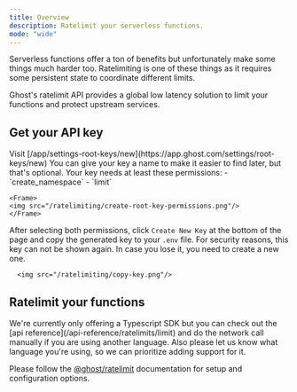 ```yaml
---
title: Overview
description: Ratelimit your serverless functions.
mode: "wide"
---
```



Serverless functions offer a ton of benefits but unfortunately make some things much harder too.
Ratelimiting is one of these things as it requires some persistent state to coordinate different limits.

Ghost's ratelimit API provides a global low latency solution to limit your functions and protect
upstream services.


## Get your API key

<Steps>
  <Step title="Go to the dashboard">
    Visit [/app/settings-root-keys/new](https://app.ghost.com/settings/root-keys/new)
  </Step>
  <Step title="Enter a name">
    You can give your key a name to make it easier to find later, but that's optional.
  </Step>
  <Step title="Add permissions">
    Your key needs at least these permissions:
    - `create_namespace`
    - `limit`

    <Frame>
    <img src="/ratelimiting/create-root-key-permissions.png"/>
    </Frame>


  After selecting both permissions, click `Create New Key` at the bottom of the page and copy the generated key to your `.env` file.
  For security reasons, this key can not be shown again. In case you lose it, you need to create a new one.
  <Frame>

      <img src="/ratelimiting/copy-key.png"/>

  </Frame>
  </Step>

</Steps>

## Ratelimit your functions

<Info>
We're currently only offering a Typescript SDK but you can check out the [api reference](/api-reference/ratelimits/limit) and do the network call manually if you are using another language.
Also please let us know what language you're using, so we can prioritize adding support for it.
</Info>


Please follow the [@ghost/ratelimit](/libraries/ts/ratelimit) documentation for setup and configuration options.
